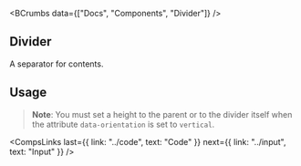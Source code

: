 
<BCrumbs data={["Docs", "Components", "Divider"]} />

<Article>

# Divider

A separator for contents.

## Usage

<CodePreview code={dividerCodes.default} />

> **Note**: You must set a height to the parent or to the divider itself when the attribute `data-orientation` is set to `vertical`.

<CompsLinks
  last={{ link: "../code", text: "Code" }}
  next={{ link: "../input", text: "Input" }}
/>

</Article>